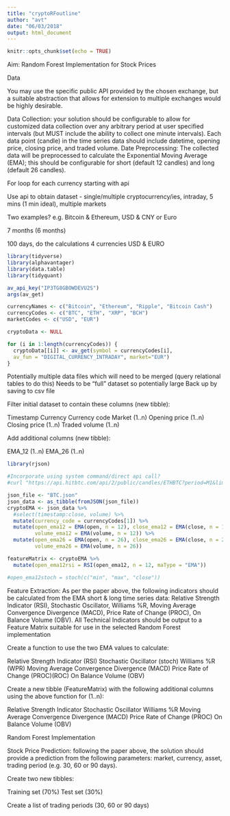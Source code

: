 ```yaml
---
title: "cryptoRFoutline"
author: "avt"
date: "06/03/2018"
output: html_document
---
```


```r
knitr::opts_chunk$set(echo = TRUE)
```
Aim: Random Forest Implementation for Stock Prices

Data

You may use the specific public API provided by the chosen exchange, but a suitable abstraction that allows for extension to multiple exchanges would be highly desirable.

Data Collection: your solution should be configurable to allow for customized data collection over any arbitrary period at user specified intervals (but MUST include the ability to collect one minute intervals). Each data point (candle) in the time series data should include datetime, opening price, closing price, and traded volume. 
Date Preprocessing: The collected data will be preprocessed to calculate the Exponential Moving Average (EMA); this should be configurable for short (default 12 candles) and long (default 26 candles).

For loop for each currency starting with api

Use api to obtain dataset - single/multiple cryptocurrency/ies, intraday, 5 mins (1 min ideal), multiple markets

Two examples? e.g. Bitcoin & Ethereum, USD & CNY or Euro

7 months (6 months)

100 days, do the calculations
4 currencies
USD & EURO

```r
library(tidyverse)
library(alphavantager)
library(data.table)
library(tidyquant)

av_api_key("IP3TG8GBOWDEVU2S")
args(av_get)

currencyNames <- c("Bitcoin", "Ethereum", "Ripple", "Bitcoin Cash")
currencyCodes <- c("BTC", "ETH", "XRP", "BCH")
marketCodes <- c("USD", "EUR")

cryptoData <- NULL

for (i in 1:length(currencyCodes)) {
  cryptoData[[i]] <- av_get(symbol = currencyCodes[i], 
  av_fun = "DIGITAL_CURRENCY_INTRADAY", market="EUR")
}


```

Potentially multiple data files which will need to be merged (query relational tables to do this)
Needs to be "full" dataset so potentially large
Back up by saving to csv file

Filter initial dataset to contain these columns (new tibble):

Timestamp
Currency
Currency code
Market (1..n)
Opening price (1..n)
Closing price (1..n)
Traded volume (1..n)

Add additional columns (new tibble):

EMA_12 (1..n)
EMA_26 (1..n)

```r
library(rjson)

#Incorporate using system command/direct api call?
#curl "https://api.hitbtc.com/api/2/public/candles/ETHBTC?period=M1&limit=1000" > BTC.json

json_file <- "BTC.json"
json_data <- as_tibble(fromJSON(json_file))
cryptoEMA <- json_data %>% 
  #select(timestamp:close, volume) %>% 
  mutate(currency_code = currencyCodes[1]) %>% 
  mutate(open_ema12 = EMA(open, n = 12), close_ema12 = EMA(close, n = 12), 
         volume_ema12 = EMA(volume, n = 12)) %>% 
  mutate(open_ema26 = EMA(open, n = 26), close_ema26 = EMA(close, n = 26), 
         volume_ema26 = EMA(volume, n = 26))

featureMatrix <- cryptoEMA %>% 
  mutate(open_ema12rsi = RSI(open_ema12, n = 12, maType = "EMA"))

#open_ema12stoch = stoch(c("min", "max", "close"))
```


Feature Extraction: As per the paper above, the following indicators should be calculated from the EMA short & long time series data: Relative Strength Indicator (RSI), Stochastic Oscillator, Williams %R, Moving Average Convergence Divergence (MACD), Price Rate of Change (PROC), On Balance Volume (OBV). All Technical Indicators should be output to a Feature Matrix suitable for use in the selected Random Forest implementation

Create a function to use the two EMA values to calculate:

Relative Strength Indicator (RSI)
Stochastic Oscillator (stoch)
Williams %R (WPR)
Moving Average Convergence Divergence (MACD)
Price Rate of Change (PROC)(ROC)
On Balance Volume (OBV)

Create a new tibble (FeatureMatrix) with the following additional columns using the above function for (1..n):

Relative Strength Indicator
Stochastic Oscillator
Williams %R
Moving Average Convergence Divergence (MACD)
Price Rate of Change (PROC)
On Balance Volume (OBV)

Random Forest Implementation

Stock Price Prediction: following the paper above, the solution should provide a prediction from the following parameters: market, currency, asset, trading period (e.g. 30, 60 or 90 days).

Create two new tibbles:

Training set (70%)
Test set (30%)

Create a list of trading periods (30, 60 or 90 days)



